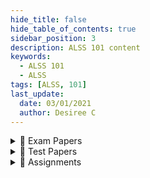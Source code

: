 ```yaml
---
hide_title: false
hide_table_of_contents: true
sidebar_position: 3
description: ALSS 101 content
keywords:
  - ALSS 101
  - ALSS
tags: [ALSS, 101]
last_update:
  date: 03/01/2021
  author: Desiree C
---
```


<details>
<summary>📄 Exam Papers</summary>

### Main Exams

:::tip Last year exam
-  <AuthenticatedLink href="https://drive.google.com/file/d/10AUq13Ll9YVmzaFwgls-ZZJhJhIsc3CK/view?usp=drive_link" Icon={FaFileAlt} title="2023 Exam Science Students" year="2023"/>

:::
-  <AuthenticatedLink href="https://drive.google.com/file/d/1a0X1YY7MGqFVRQeSee04ofkAPUbLMpzR/view?usp=drive_link" Icon={FaFileAlt} title="2018 Exam Science Students" year="2018"/>
- <AuthenticatedLink href="https://drive.google.com/file/d/1xx1ZMfQ4OZpz5xK6q_zhHdEuomm1SQEo/view?usp=drive_link" Icon={FaFileAlt} title="2019 Exam Science Students" year="2019"/>
- <AuthenticatedLink href="https://drive.google.com/file/d/1pc9notVxmgXx0AMHBJ21Hu1cFHLJc_qq/view?usp=drive_link" Icon={FaFileAlt} title="2021 Exam Engineering Students" year="2021"/>
- <AuthenticatedLink href="https://drive.google.com/file/d/1sq_1az7zyDDD8Km_XFem_tbLO8i0dWmA/view?usp=drive_link" Icon={FaFileAlt} title="2022 Exam Engineering Students" year="2022"/>
- <AuthenticatedLink href="https://drive.google.com/drive/folders/11sfQuLTHuKmZ8BjTqP51QrVB2a4WwP-o?usp=drive_link" Icon={FaFolderOpen} title="2022 Exam Science Students" year="2022"/>

### Special Paper
- <AuthenticatedLink href="https://drive.google.com/file/d/1Pt0j0SLj4V-ySqOCj66mK_f1o3aAlr0v/view?usp=drive_link" Icon={FaFileSignature} title="2023 Special Paper" year="2023"/>

### Supplementary Exams
- <AuthenticatedLink href="https://drive.google.com/file/d/1hQJOB4kULqf7E4FDEnBu2Aiquws2MPwU/view?usp=drive_link" Icon={FaRedoAlt} title="2022 Supplementary Exam" year="2022"/>
</details>

<details>
<summary>📝 Test Papers</summary>

### Main Tests
- <AuthenticatedLink href="https://drive.google.com/file/d/1wLhFyQw7KE14ECpj61p_YM-hapFnioER/view?usp=sharing" Icon={FaPencilAlt} title="Test 1" year="2022"/>

### Test Papers + Answers
- <AuthenticatedLink href="https://drive.google.com/file/d/1TUrba6oREIzVKBsjQwn-DEsjrxtMDOXB/view?usp=drive_link" Icon={FaCheck} title="Test 1 2019 with Solutions" year="2019"/>
</details>


<details>
<summary>📝 Assignments</summary>
- <AuthenticatedLink href="https://drive.google.com/file/d/1ajFJMF4cBg5cvPCKqm9e9g5OAQRLgUgd/view?usp=drive_link" Icon={FaCheck} title="Assingment 2" year="2023"/>
- <AuthenticatedLink href="https://drive.google.com/file/d/1rRo_sFkIPjuxKlsVT3Jz_tqDrcwgnavP/view?usp=drive_link" Icon={FaCheck} title="Assingment 1" year="2023"/>
- <AuthenticatedLink href="https://drive.google.com/file/d/19G5tR10fy3TSDBibAWA4o7PCFjucxSMT/view?usp=drive_link" Icon={FaCheck} title="alss assingment water qaulity standards 2023" year="2023"/>
</details>